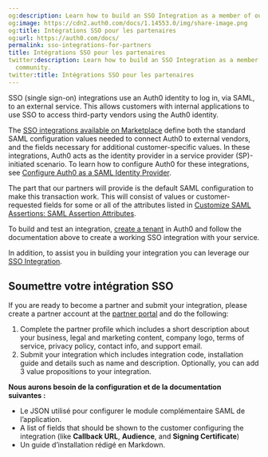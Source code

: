 ```yaml
---
og:description: Learn how to build an SSO Integration as a member of our partner community.
og:image: https://cdn2.auth0.com/docs/1.14553.0/img/share-image.png
og:title: Intégrations SSO pour les partenaires
og:url: https://auth0.com/docs/
permalink: sso-integrations-for-partners
title: Intégrations SSO pour les partenaires
twitter:description: Learn how to build an SSO Integration as a member of our partner
  community.
twitter:title: Intégrations SSO pour les partenaires
---
```


<Tooltip tip="Single Sign-On (SSO): Service that, after a user logs into one applicaton, automatically logs that user in to other applications." cta="View Glossary" href="/docs/glossary?term=SSO">SSO</Tooltip> (single sign-on) integrations use an Auth0 identity to log in, via <Tooltip tip="Single Sign-On (SSO): Service that, after a user logs into one applicaton, automatically logs that user in to other applications." cta="View Glossary" href="/docs/glossary?term=SAML">SAML</Tooltip>, to an external service. This allows customers with internal applications to use SSO to access third-party vendors using the Auth0 identity.

The [SSO integrations available on Marketplace](https://marketplace.auth0.com/features/sso-integrations) define both the standard SAML configuration values needed to connect Auth0 to external vendors, and the fields necessary for additional customer-specific values. In these integrations, Auth0 acts as the <Tooltip tip="Identity Provider (IdP): Service that stores and manages digital identities." cta="View Glossary" href="/docs/glossary?term=identity+provider">identity provider</Tooltip> in a service provider (SP)-initiated scenario. To learn how to configure Auth0 for these integrations, see [Configure Auth0 as a SAML Identity Provider](/docs/authenticate/single-sign-on/outbound-single-sign-on/configure-auth0-saml-identity-provider).

The part that our partners will provide is the default SAML configuration to make this transaction work. This will consist of values or customer-requested fields for some or all of the attributes listed in [Customize SAML Assertions: SAML Assertion Attributes](/docs/authenticate/protocols/saml/saml-configuration/customize-saml-assertions).

To build and test an integration, [create a tenant](https://auth0.com/signup) in Auth0 and follow the documentation above to create a working SSO integration with your service.

In addition, to assist you in building your integration you can leverage our [SSO Integration](https://github.com/auth0-marketplace/TEMPLATE-sso).

## Soumettre votre intégration SSO

If you are ready to become a partner and submit your integration, please create a partner account at the [partner portal](https://partners.marketplace.auth0.com/) and do the following:

1. Complete the partner profile which includes a short description about your business, legal and marketing content, company logo, terms of service, privacy policy, contact info, and support email.
2. Submit your integration which includes integration code, installation guide and details such as name and description. Optionally, you can add 3 value propositions to your integration.

**Nous aurons besoin de la configuration et de la documentation suivantes :**

* Le JSON utilisé pour configurer le module complémentaire SAML de l’application.
* A list of fields that should be shown to the customer configuring the integration (like **Callback URL**, **<Tooltip tip="Audience: Unique identifier of the audience for an issued token. Named aud in a token, its value contains the ID of either an application (Client ID) for an ID Token or an API (API Identifier) for an Access Token." cta="View Glossary" href="/docs/glossary?term=Audience">Audience</Tooltip>**, and **Signing Certificate**)
* Un guide d’installation rédigé en Markdown.